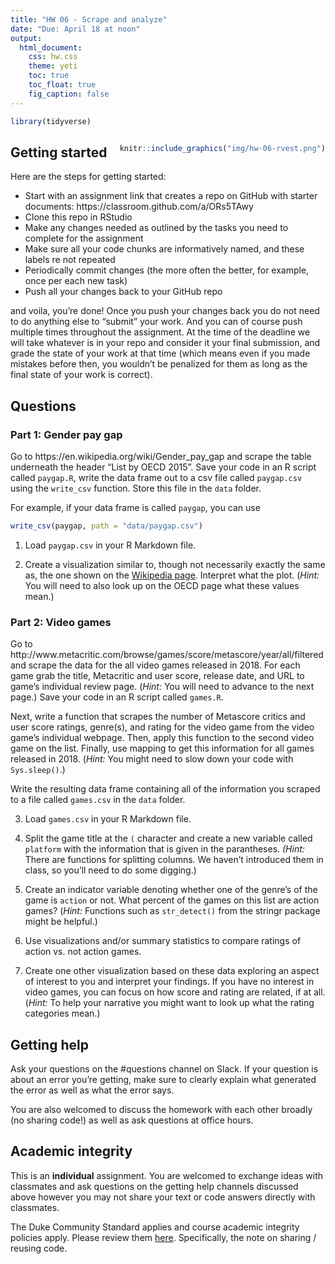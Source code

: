 ```yaml
---
title: "HW 06 - Scrape and analyze"
date: "Due: April 18 at noon"
output: 
  html_document: 
    css: hw.css
    theme: yeti
    toc: true
    toc_float: true
    fig_caption: false
---
```


```r
library(tidyverse)
```

<div style= "float:right;position: relative; margin-left: 20px">
```r
knitr::include_graphics("img/hw-06-rvest.png")
```
</div>

## Getting started

Here are the steps for getting started:

- Start with an assignment link that creates a repo on GitHub with starter documents: https://classroom.github.com/a/ORs5TAwy
- Clone this repo in RStudio
- Make any changes needed as outlined by the tasks you need to complete for the assignment
- Make sure all your code chunks are informatively named, and these labels re not repeated
- Periodically commit changes (the more often the better, for example, once per each new task)
- Push all your changes back to your GitHub repo

and voila, you're done! Once you push your changes back you do not need to do anything else to "submit" your work. And you can of course push multiple times throughout the assignment. At the time of the deadline we will take whatever is in your repo and consider it your final submission, and grade the state of your work at that time (which means even if you made mistakes before then, you wouldn't be penalized for them as long as the final state of your work is correct).

## Questions

### Part 1: Gender pay gap

Go to https://en.wikipedia.org/wiki/Gender_pay_gap and scrape the table underneath the header "List by OECD 2015". Save your code in an R script called `paygap.R`, write the data frame out to a csv file called `paygap.csv` using the `write_csv` function. Store this file in the `data` folder.

For example, if your data frame is called `paygap`, you can use

```r
write_csv(paygap, path = "data/paygap.csv")
```

1. Load `paygap.csv` in your R Markdown file.

2. Create a visualization similar to, though not necessarily exactly the same as, the one shown on the [Wikipedia page](https://en.wikipedia.org/wiki/Gender_pay_gap). Interpret what the plot. (*Hint:* You will need to also look up on the OECD page what these values mean.)

### Part 2: Video games

Go to http://www.metacritic.com/browse/games/score/metascore/year/all/filtered and scrape the data for the all video games released in 2018. For each game grab the title, Metacritic and user score, release date, and URL to game's individual review page. (*Hint:* You will need to advance to the next page.) Save your code in an R script called `games.R`.

Next, write a function that scrapes the number of Metascore critics and user score ratings, genre(s), and rating for the video game from the video game's individual webpage. Then, apply this function to the second video game on the list. Finally, use mapping to get this information for all games released in 2018. (*Hint:* You might need to slow down your code with `Sys.sleep()`.)

Write the resulting data frame containing all of the information you scraped to a file called `games.csv` in the `data` folder.

3. Load `games.csv` in your R Markdown file.

4. Split the game title at the `(` character and create a new variable called `platform` with the information that is given in the parantheses. *(Hint:* There are functions for splitting columns. We haven't introduced them in class, so you'll need to do some digging.)

5. Create an indicator variable denoting whether one of the genre's of the game is `action` or not. What percent of the games on this list are action games? (*Hint:* Functions such as `str_detect()` from the stringr package might be helpful.)

6. Use visualizations and/or summary statistics to compare ratings of action vs. not action games.

7. Create one other visualization based on these data exploring an aspect of interest to you and interpret your findings. If you have no interest in video games, you can focus on how score and rating are related, if at all. (*Hint:* To help your narrative you might want to look up what the rating categories mean.)

## Getting help

Ask your questions on the #questions channel on Slack. If your question is about an error you're getting, make sure to clearly explain what generated the error as well as what the error says.

You are also welcomed to discuss the homework with each other broadly (no sharing code!) as well as ask questions at office hours.

## Academic integrity

This is an **individual** assignment. You are welcomed to exchange ideas with classmates and ask questions on the getting help channels discussed above however you may not share your text or code answers directly with classmates.

The Duke Community Standard applies and course academic integrity policies apply. Please review them [here](http://www2.stat.duke.edu/courses/Spring18/Sta199/policies/#academic-integrity). Specifically, the note on sharing / reusing code.
